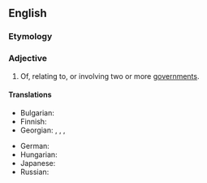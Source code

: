 ==English==

===Etymology===
{{prefix|en|inter|governmental}}

===Adjective===
{{en-adj|-}}

# Of, relating to, or involving two or more [[government]]s.

====Translations====
{{trans-top|of, relating to, or involving two or more governments}}
* Bulgarian: {{t|bg|междуправителствен}}
* Finnish: {{t|fi|hallitustenvälinen}}
* Georgian: {{t|ka|მთავრობათაშორისი}}, {{t|ka|მთავრობათაშორისო}}, {{t|ka|მთავრობათშორისი}} {{qualifier|alternative form}}, {{t|ka|მთავრობათშორისო}} {{qualifier|alternative form}}
{{trans-mid}}
* German: {{t|de|zwischenstaatlich}}
* Hungarian: {{t|hu|kormányközi}}
* Japanese: {{t|ja|政府間の|tr=seifu-ka no}}
* Russian: {{t+|ru|межправительственный}}
{{trans-bottom}}